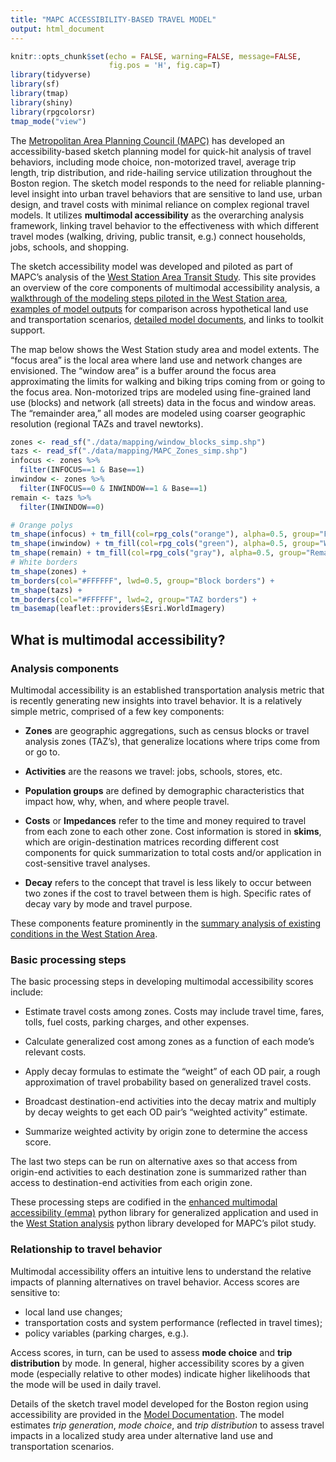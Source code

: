 ```yaml
---
title: "MAPC ACCESSIBILITY-BASED TRAVEL MODEL"
output: html_document
---
```


```r
knitr::opts_chunk$set(echo = FALSE, warning=FALSE, message=FALSE, 
                      fig.pos = 'H', fig.cap=T)
library(tidyverse)
library(sf)
library(tmap)
library(shiny)
library(rpgcolorsr)
tmap_mode("view")
```

The [Metropolitan Area Planning Council (MAPC)](https://www.mapc.org/) has 
developed an accessibility-based sketch planning model for quick-hit analysis of
travel behaviors, including mode choice, non-motorized travel, average trip
length, trip distribution, and ride-hailing service utilization throughout the
Boston region. The sketch model responds to the need for reliable planning-level
insight into urban travel behaviors that are sensitive to land use, urban design,
and travel costs with minimal reliance on complex regional travel models. It 
utilizes **multimodal accessibility** as the overarching analysis framework, 
linking travel behavior to the effectiveness with which different travel modes 
(walking, driving, public transit, e.g.) connect households, jobs, schools, and 
shopping.

The sketch accessibility model was developed and piloted as part of MAPC's
analysis of the [West Station Area Transit Study](https://www.mapc.org/resource-library/west-station-area-transit-study/).
This site provides an overview of the core components of multimodal
accessibility analysis, a [walkthrough of the modeling steps piloted in the West Station area](./west_station_exec.html), [examples of model outputs](./west_station_scen.html) 
for comparison across hypothetical land use and transportation scenarios, 
[detailed model documents](./overview.html), and links to toolkit
support.

The map below shows the West Station study area and model extents. The "focus
area" is the local area where land use and network changes are envisioned. The
"window area" is a buffer around the focus area approximating the limits for
walking and biking trips coming from or going to the focus area. Non-motorized
trips are modeled using fine-grained land use (blocks) and network (all streets)
data in the focus and window areas. The "remainder area," all modes are modeled
using coarser geographic resolution (regional TAZs and travel newtorks).


```r
zones <- read_sf("./data/mapping/window_blocks_simp.shp")
tazs <- read_sf("./data/mapping/MAPC_Zones_simp.shp")
infocus <- zones %>% 
  filter(INFOCUS==1 & Base==1)
inwindow <- zones %>% 
  filter(INFOCUS==0 & INWINDOW==1 & Base==1)
remain <- tazs %>% 
  filter(INWINDOW==0)

# Orange polys
tm_shape(infocus) + tm_fill(col=rpg_cols("orange"), alpha=0.5, group="Focus Area") +
tm_shape(inwindow) + tm_fill(col=rpg_cols("green"), alpha=0.5, group="Window Area") +
tm_shape(remain) + tm_fill(col=rpg_cols("gray"), alpha=0.5, group="Remainder Area") +
# White borders
tm_shape(zones) +
tm_borders(col="#FFFFFF", lwd=0.5, group="Block borders") +
tm_shape(tazs) +
tm_borders(col="#FFFFFF", lwd=2, group="TAZ borders") +
tm_basemap(leaflet::providers$Esri.WorldImagery)
```


## What is multimodal accessibility? {.tabset}

### Analysis components

Multimodal accessibility is an established transportation analysis metric that
is recently generating new insights into travel behavior. It is a relatively
simple metric, comprised of a few key components:

 - **Zones** are geographic aggregations, such as census blocks or travel
 analysis zones (TAZ's), that generalize locations where trips come from or go 
 to.
 
 - **Activities** are the reasons we travel: jobs, schools, stores, etc.
 
 - **Population groups** are defined by demographic characteristics that impact
 how, why, when, and where people travel.
 
 - **Costs** or **Impedances** refer to the time and money required to travel 
 from each zone to each other zone. Cost information is stored in **skims**,
 which are origin-destination matrices recording different cost components for
 quick summarization to total costs and/or application in cost-sensitive
 travel analyses.
 
 - **Decay** refers to the concept that travel is less likely to occur between
 two zones if the cost to travel between them is high. Specific rates of decay
 vary by mode and travel purpose.
 
 These components feature prominently in the [summary analysis of existing
 conditions in the West Station Area](./west_station_exec.html).

### Basic processing steps

The basic processing steps in developing multimodal accessibility scores 
include:

  - Estimate travel costs among zones. Costs may include travel time, fares,
  tolls, fuel costs, parking charges, and other expenses. 
  
  - Calculate generalized cost among zones as a function of each mode's relevant
  costs.
  
  - Apply decay formulas to estimate the "weight" of each OD pair, a rough
  approximation of travel probability based on generalized travel costs.
  
  - Broadcast destination-end activities into the decay matrix and multiply by
  decay weights to get each OD pair's "weighted activity" estimate.
  
  - Summarize weighted activity by origin zone to determine the access score.
  
The last two steps can be run on alternative axes so that access from origin-end
activities to each destination zone is summarized rather than access to 
destination-end activities from each origin zone.

These processing steps are codified in the [enhanced multimodal accessibility (emma)](https://renaissanceplanning.github.io/emma-docs/)
python library for generalized application and used in the 
[West Station analysis](./sphinx/html/index.html) python library developed for
MAPC's pilot study.


### Relationship to travel behavior

Multimodal accessibility offers an intuitive lens to understand the relative
impacts of planning alternatives on travel behavior. Access scores are
sensitive to:

  - local land use changes;
  - transportation costs and system performance (reflected in travel times);
  - policy variables (parking charges, e.g.). 
  
Access scores, in turn, can be used to assess **mode choice** and 
**trip distribution** by mode. In general, higher accessibility scores by a
given mode (especially relative to other modes) indicate higher likelihoods
that the mode will be used in daily travel.

Details of the sketch travel model developed for the Boston region using
accessibility are provided in the [Model Documentation](./overview.html). The
model estimates *trip generation*, *mode choice*, and *trip distribution* to 
assess travel impacts in a localized study area under alternative land use
and transportation scenarios.
